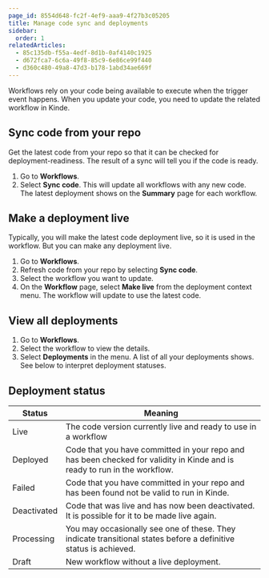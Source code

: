 ```yaml
---
page_id: 8554d648-fc2f-4ef9-aaa9-4f27b3c05205
title: Manage code sync and deployments
sidebar:
  order: 1
relatedArticles:
  - 85c135db-f55a-4edf-8d1b-0af4140c1925
  - d672fca7-6c6a-49f8-85c9-6e86ce99f440
  - d360c480-49a8-47d3-b178-1abd34ae669f
---
```


Workflows rely on your code being available to execute when the trigger event happens. When you update your code, you need to update the related workflow in Kinde. 

## Sync code from your repo

Get the latest code from your repo so that it can be checked for deployment-readiness. The result of a sync will tell you if the code is ready.

1. Go to **Workflows**.
2. Select **Sync code**. This will update all workflows with any new code. The latest deployment shows on the **Summary** page for each workflow.

## Make a deployment live

Typically, you will make the latest code deployment live, so it is used in the workflow. But you can make any deployment live.

1. Go to **Workflows**.
2. Refresh code from your repo by selecting **Sync code**.
3. Select the workflow you want to update.
4. On the **Workflow** page, select **Make live** from the deployment context menu. The workflow will update to use the latest code.

## View all deployments

1. Go to **Workflows**. 
2. Select the workflow to view the details.
3. Select **Deployments** in the menu. A list of all your deployments shows. See below to interpret deployment statuses.

## Deployment status

| Status | Meaning |
| --- | --- |
| Live | The code version currently live and ready to use in a workflow |
| Deployed | Code that you have committed in your repo and has been checked for validity in Kinde and is ready to run in the workflow. |
| Failed | Code that you have committed in your repo and has been found not be valid to run in Kinde. |
| Deactivated | Code that was live and has now been deactivated. It is possible for it to be made live again. |
| Processing | You may occasionally see one of these. They indicate transitional states before a definitive status is achieved. |
| Draft | New workflow without a live deployment. |
